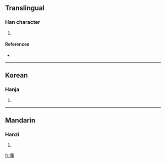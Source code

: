 ==Translingual==

===Han character===
{{Han char|rn=30|rad=口|as=21|sn=24|four=|canj=口廿日田 (RTAW)}}

# {{defn|Han|sort=口21}}

====References====
* {{Han ref|kx=0215.320|dkj=04658|dj=0439.040|hdz=10709.070|uh=56D2|ud=22226}}

----

==Korean==

===Hanja===
{{ko-hanja|hangeul=[[란]]|rv=ran|mr=ran}}

# {{defn|Korean}}

----

==Mandarin==

===Hanzi===
{{cmn-hanzi|pin=[[lán]] ([[lan2]])|wg=lan<sup>2</sup>}}

# {{defn|Mandarin}}

[[fr:囒]]